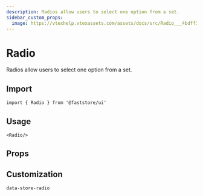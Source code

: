 ```yaml
---
description: Radios allow users to select one option from a set.
sidebar_custom_props: 
  image: https://vtexhelp.vtexassets.com/assets/docs/src/Radio___4bdff3538eb6a18e99c6f5a9c1043468.png
---
```



# Radio

Radios allow users to select one option from a set.

## Import

```tsx
import { Radio } from '@faststore/ui'
```

## Usage

```tsx live
<Radio/>
```

## Props

<PropsSection name="Radio" />

## Customization

`data-store-radio`

